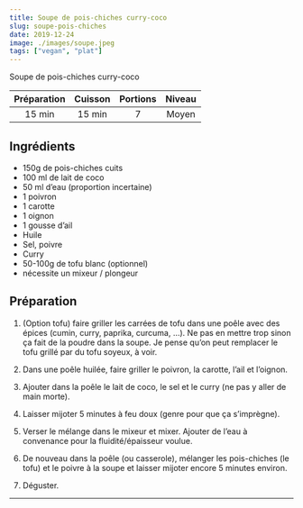 ```yaml
---
title: Soupe de pois-chiches curry-coco
slug: soupe-pois-chiches
date: 2019-12-24
image: ./images/soupe.jpeg
tags: ["vegan", "plat"]
---
```


<StyledParagraph>Soupe de pois-chiches curry-coco</StyledParagraph>

| Préparation | Cuisson | Portions | Niveau |
| :-: | :-: | :-: | :-: |
| 15 min | 15 min | 7 | Moyen |

## Ingrédients
- <ListItem>150g de pois-chiches cuits</ListItem>
- <ListItem>100 ml de lait de coco</ListItem>
- <ListItem>50 ml d’eau (proportion incertaine)</ListItem>
- <ListItem>1 poivron</ListItem>
- <ListItem>1 carotte</ListItem>
- <ListItem>1 oignon</ListItem>
- <ListItem>1 gousse d’ail</ListItem>
- <ListItem>Huile</ListItem>
- <ListItem>Sel, poivre</ListItem>
- <ListItem>Curry</ListItem>
- <ListItem>50-100g de tofu blanc (optionnel)</ListItem>
- <ListItem>nécessite un mixeur / plongeur</ListItem>

## Préparation

1. (Option tofu) faire griller les carrées de tofu dans une poêle avec des épices (cumin, curry, paprika, curcuma, …). Ne pas en mettre trop sinon ça fait de la poudre dans la soupe. Je pense qu’on peut remplacer le tofu grillé par du tofu soyeux, à voir.

2. Dans une poêle huilée, faire griller le poivron, la carotte, l’ail et l’oignon.

3. Ajouter dans la poêle le lait de coco, le sel et le curry (ne pas y aller de main morte).

4. Laisser mijoter 5 minutes à feu doux (genre pour que ça s’imprègne).

5. Verser le mélange dans le mixeur et mixer. Ajouter de l’eau à convenance pour la fluidité/épaisseur voulue.

6. De nouveau dans la poêle (ou casserole), mélanger les pois-chiches (le tofu) et le poivre à la soupe et laisser mijoter encore 5 minutes environ.

7. Déguster.

---
